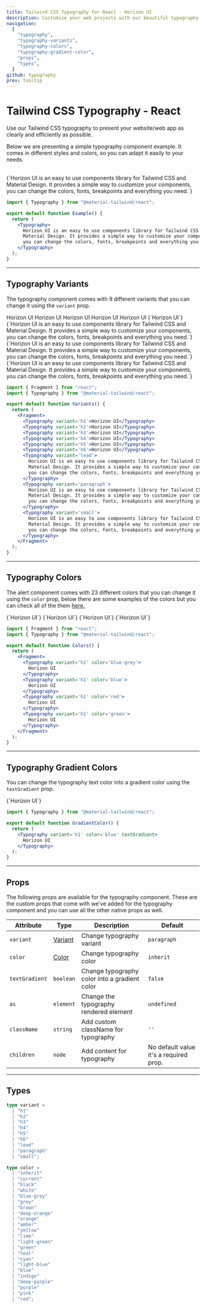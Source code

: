 ```yaml
---
title: Tailwind CSS Typography for React - Horizon UI
description: Customise your web projects with our beautiful typography component for Tailwind CSS and React using Material Design guidelines.
navigation:
  [
    "typography",
    "typography-variants",
    "typography-colors",
    "typography-gradient-color",
    "props",
    "types",
  ]
github: typography
prev: tooltip
---
```


# Tailwind CSS Typography - React

Use our Tailwind CSS typography to present your website/web app as clearly and efficiently as possible.

Below we are presenting a simple typography component example. It comes in different styles and colors, so you can adapt it easily to your needs.

<br />

<ComponentCard id='typography'>
  <Typography>
    {`Horizon UI is an easy to use components library for Tailwind CSS and
    Material Design. It provides a simple way to customize your components, you
    can change the colors, fonts, breakpoints and everything you need.`}
  </Typography>
</ComponentDemo>

```jsx showLineNumbers
import { Typography } from "@material-tailwind/react";

export default function Example() {
  return (
    <Typography>
      Horizon UI is an easy to use components library for Tailwind CSS and
      Material Design. It provides a simple way to customize your components,
      you can change the colors, fonts, breakpoints and everything you need.
    </Typography>
  );
}
```

---

## Typography Variants

The typography component comes with 9 different variants that you can change it using the <Code>variant</Code> prop.

<ComponentCard id='typography-variants'>
  <div className='flex flex-col gap-8 text-left'>
    <Typography variant='h1'>Horizon UI</Typography>
    <Typography variant='h2'>Horizon UI</Typography>
    <Typography variant='h3'>Horizon UI</Typography>
    <Typography variant='h4'>Horizon UI</Typography>
    <Typography variant='h5'>Horizon UI</Typography>
    <Typography variant='h6' className='capitalize'>
      {`Horizon UI`}
    </Typography>
    <Typography variant='lead'>
      {`Horizon UI is an easy to use components library for Tailwind CSS and
      Material Design. It provides a simple way to customize your components, you
      can change the colors, fonts, breakpoints and everything you need.`}
    </Typography>
    <Typography variant='paragraph'>
      {`Horizon UI is an easy to use components library for Tailwind CSS and
      Material Design. It provides a simple way to customize your components, you
      can change the colors, fonts, breakpoints and everything you need.`}
    </Typography>
    <Typography variant='small'>
      {`Horizon UI is an easy to use components library for Tailwind CSS and
      Material Design. It provides a simple way to customize your components, you
      can change the colors, fonts, breakpoints and everything you need.`}
    </Typography>
  </div>
</ComponentDemo>

```jsx showLineNumbers
import { Fragment } from "react";
import { Typography } from "@material-tailwind/react";

export default function Variants() {
  return (
    <Fragment>
      <Typography variant='h1'>Horizon UI</Typography>
      <Typography variant='h2'>Horizon UI</Typography>
      <Typography variant='h3'>Horizon UI</Typography>
      <Typography variant='h4'>Horizon UI</Typography>
      <Typography variant='h5'>Horizon UI</Typography>
      <Typography variant='h6'>Horizon UI</Typography>
      <Typography variant='lead'>
        Horizon UI is an easy to use components library for Tailwind CSS and
        Material Design. It provides a simple way to customize your components,
        you can change the colors, fonts, breakpoints and everything you need.
      </Typography>
      <Typography variant='paragraph'>
        Horizon UI is an easy to use components library for Tailwind CSS and
        Material Design. It provides a simple way to customize your components,
        you can change the colors, fonts, breakpoints and everything you need.
      </Typography>
      <Typography variant='small'>
        Horizon UI is an easy to use components library for Tailwind CSS and
        Material Design. It provides a simple way to customize your components,
        you can change the colors, fonts, breakpoints and everything you need.
      </Typography>
    </Fragment>
  );
}
```

---

## Typography Colors

The alert component comes with 23 different colors that you can change it using the <Code>color</Code> prop, below there are some examples of the colors but you can check all of the them [here.](#props)

<ComponentCard id='typography-colors'>
  <div className='flex flex-col gap-8 text-left'>
    <Typography variant='h1' color='blue-grey'>
      {`Horizon UI`}
    </Typography>
    <Typography variant='h1' color='blue'>
      {`Horizon UI`}
    </Typography>
    <Typography variant='h1' color='red'>
      {`Horizon UI`}
    </Typography>
    <Typography variant='h1' color='green'>
      {`Horizon UI`}
    </Typography>
  </div>
</ComponentDemo>

```jsx showLineNumbers
import { Fragment } from "react";
import { Typography } from "@material-tailwind/react";

export default function Colors() {
  return (
    <Fragment>
      <Typography variant='h1' color='blue-grey'>
        Horizon UI
      </Typography>
      <Typography variant='h1' color='blue'>
        Horizon UI
      </Typography>
      <Typography variant='h1' color='red'>
        Horizon UI
      </Typography>
      <Typography variant='h1' color='green'>
        Horizon UI
      </Typography>
    </Fragment>
  );
}
```

---

## Typography Gradient Colors

You can change the typography text color into a gradient color using the <Code>textGradient</Code> prop.

<ComponentCard id='typography-gradient-color'>
  <Typography variant='h1' color='blue' textGradient>
    {`Horizon UI`}
  </Typography>
</ComponentDemo>

```jsx showLineNumbers
import { Typography } from "@material-tailwind/react";

export default function GradientColor() {
  return (
    <Typography variant='h1' color='blue' textGradient>
      Horizon UI
    </Typography>
  );
}
```

---

## Props

<span id='props' className='scroll-mt-48' />
The following props are available for the typography component. These are the custom
props that come with we've added for the typography component and you can use all
the other native props as well.

| Attribute      | Type                       | Description                                   | Default                                |
| -------------- | -------------------------- | --------------------------------------------- | -------------------------------------- |
| `variant`      | [Variant](#types)          | Change typography variant                     | <Code small>paragraph</Code>           |
| `color`        | [Color](#types)            | Change typography color                       | <Code small>inherit</Code>             |
| `textGradient` | <Code small>boolean</Code> | Change typography color into a gradient color | <Code small>false</Code>               |
| `as`           | <Code small>element</Code> | Change the typography rendered element        | <Code small>undefined</Code>           |
| `className`    | <Code small>string</Code>  | Add custom className for typography           | `''`                                   |
| `children`     | <Code small>node</Code>    | Add content for typography                    | No default value it's a required prop. |

---

## Types

<span id='types' className='scroll-mt-48' />

```ts
type variant =
  | "h1"
  | "h2"
  | "h3"
  | "h4"
  | "h5"
  | "h6"
  | "lead"
  | "paragraph"
  | "small";
```

```ts
type color =
  | "inherit"
  | "current"
  | "black"
  | "white"
  | "blue-grey"
  | "grey"
  | "brown"
  | "deep-orange"
  | "orange"
  | "amber"
  | "yellow"
  | "lime"
  | "light-green"
  | "green"
  | "teal"
  | "cyan"
  | "light-blue"
  | "blue"
  | "indigo"
  | "deep-purple"
  | "purple"
  | "pink"
  | "red";
```
